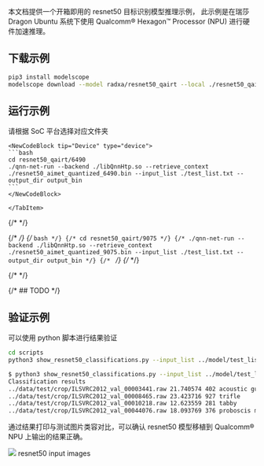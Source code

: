 本文档提供一个开箱即用的 resnet50 目标识别模型推理示例，
此示例是在瑞莎 Dragon Ubuntu 系统下使用 Qualcomm® Hexagon™ Processor (NPU) 进行硬件加速推理。

## 下载示例

<NewCodeBlock tip="Device" type="device">

```bash
pip3 install modelscope
modelscope download --model radxa/resnet50_qairt --local ./resnet50_qairt
```

</NewCodeBlock>

## 运行示例

请根据 SoC 平台选择对应文件夹

<Tabs>
    <TabItem value="QCS6490">

    <NewCodeBlock tip="Device" type="device">
    ```bash
    cd resnet50_qairt/6490
    ./qnn-net-run --backend ./libQnnHtp.so --retrieve_context ./resnet50_aimet_quantized_6490.bin --input_list ./test_list.txt --output_dir output_bin
    ```
    </NewCodeBlock>

    </TabItem>

{/* <TabItem value="QCS9075"> */}

{/* <NewCodeBlock tip="Device" type="device"> */}
{/* ```bash */}
{/* cd resnet50_qairt/9075 */}
{/* ./qnn-net-run --backend ./libQnnHtp.so --retrieve_context ./resnet50_aimet_quantized_9075.bin --input_list ./test_list.txt --output_dir output_bin */}
{/* ``` */}
{/* </NewCodeBlock> */}

{/* </TabItem> */}

</Tabs>

{/* ## TODO */}

## 验证示例

可以使用 python 脚本进行结果验证

<NewCodeBlock tip="Device" type="device">

```bash
cd scripts
python3 show_resnet50_classifications.py --input_list ../model/test_list.txt -o ../model/output_bin/ --labels_file ../data/imagenet_classes.txt
```

</NewCodeBlock>

```bash
$ python3 show_resnet50_classifications.py --input_list ../model/test_list.txt -o ../model/output_bin/ --labels_file ../data/imagenet_classes.txt
Classification results
../data/test/crop/ILSVRC2012_val_00003441.raw 21.740574 402 acoustic guitar
../data/test/crop/ILSVRC2012_val_00008465.raw 23.423716 927 trifle
../data/test/crop/ILSVRC2012_val_00010218.raw 12.623559 281 tabby
../data/test/crop/ILSVRC2012_val_00044076.raw 18.093769 376 proboscis monkey
```

通过结果打印与测试图片类容对比，可以确认 resnet50 模型移植到 Qualcomm® NPU 上输出的结果正确。

<div style={{ textAlign: "center" }}>
  <img src="/img/dragon/q6a/qairt_resnet50.webp" style={{ width: "60%" }} />
  resnet50 input images
</div>
